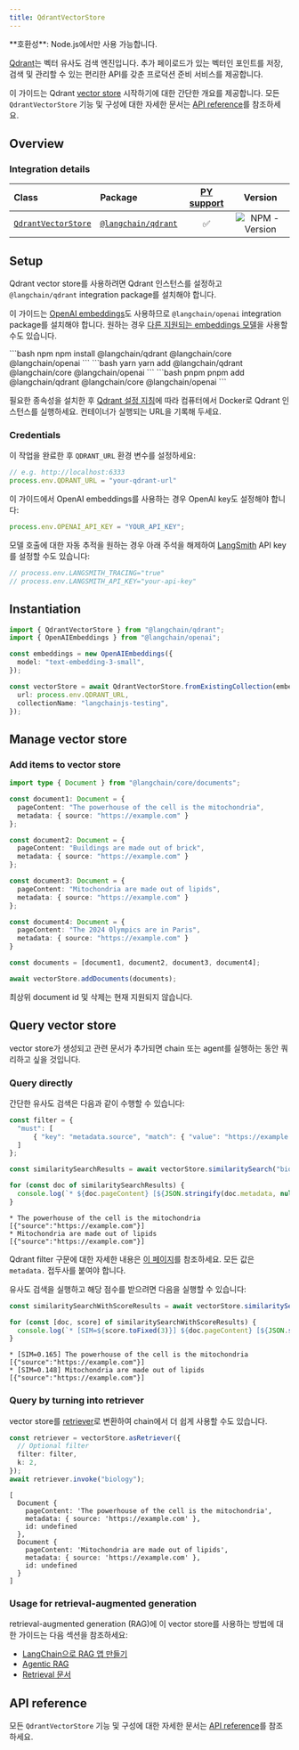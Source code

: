 ```yaml
---
title: QdrantVectorStore
---
```


<Tip>
**호환성**: Node.js에서만 사용 가능합니다.
</Tip>

[Qdrant](https://qdrant.tech/)는 벡터 유사도 검색 엔진입니다. 추가 페이로드가 있는 벡터인 포인트를 저장, 검색 및 관리할 수 있는 편리한 API를 갖춘 프로덕션 준비 서비스를 제공합니다.

이 가이드는 Qdrant [vector store](/oss/integrations/vectorstores) 시작하기에 대한 간단한 개요를 제공합니다. 모든 `QdrantVectorStore` 기능 및 구성에 대한 자세한 문서는 [API reference](https://api.js.langchain.com/classes/langchain_qdrant.QdrantVectorStore.html)를 참조하세요.

## Overview

### Integration details

| Class | Package | [PY support](https://python.langchain.com/docs/integrations/vectorstores/qdrant/) |  Version |
| :--- | :--- | :---: | :---: |
| [`QdrantVectorStore`](https://api.js.langchain.com/classes/langchain_qdrant.QdrantVectorStore.html) | [`@langchain/qdrant`](https://npmjs.com/@langchain/qdrant) | ✅ |  ![NPM - Version](https://img.shields.io/npm/v/@langchain/qdrant?style=flat-square&label=%20&) |

## Setup

Qdrant vector store를 사용하려면 Qdrant 인스턴스를 설정하고 `@langchain/qdrant` integration package를 설치해야 합니다.

이 가이드는 [OpenAI embeddings](/oss/integrations/text_embedding/openai)도 사용하므로 `@langchain/openai` integration package를 설치해야 합니다. 원하는 경우 [다른 지원되는 embeddings 모델](/oss/integrations/text_embedding)을 사용할 수도 있습니다.

<CodeGroup>
```bash npm
npm install @langchain/qdrant @langchain/core @langchain/openai
```
```bash yarn
yarn add @langchain/qdrant @langchain/core @langchain/openai
```
```bash pnpm
pnpm add @langchain/qdrant @langchain/core @langchain/openai
```
</CodeGroup>

필요한 종속성을 설치한 후 [Qdrant 설정 지침](https://qdrant.tech/documentation/quickstart/)에 따라 컴퓨터에서 Docker로 Qdrant 인스턴스를 실행하세요. 컨테이너가 실행되는 URL을 기록해 두세요.

### Credentials

이 작업을 완료한 후 `QDRANT_URL` 환경 변수를 설정하세요:

```typescript
// e.g. http://localhost:6333
process.env.QDRANT_URL = "your-qdrant-url"
```

이 가이드에서 OpenAI embeddings를 사용하는 경우 OpenAI key도 설정해야 합니다:

```typescript
process.env.OPENAI_API_KEY = "YOUR_API_KEY";
```

모델 호출에 대한 자동 추적을 원하는 경우 아래 주석을 해제하여 [LangSmith](https://docs.smith.langchain.com/) API key를 설정할 수도 있습니다:

```typescript
// process.env.LANGSMITH_TRACING="true"
// process.env.LANGSMITH_API_KEY="your-api-key"
```

## Instantiation

```typescript
import { QdrantVectorStore } from "@langchain/qdrant";
import { OpenAIEmbeddings } from "@langchain/openai";

const embeddings = new OpenAIEmbeddings({
  model: "text-embedding-3-small",
});

const vectorStore = await QdrantVectorStore.fromExistingCollection(embeddings, {
  url: process.env.QDRANT_URL,
  collectionName: "langchainjs-testing",
});
```

## Manage vector store

### Add items to vector store

```typescript
import type { Document } from "@langchain/core/documents";

const document1: Document = {
  pageContent: "The powerhouse of the cell is the mitochondria",
  metadata: { source: "https://example.com" }
};

const document2: Document = {
  pageContent: "Buildings are made out of brick",
  metadata: { source: "https://example.com" }
};

const document3: Document = {
  pageContent: "Mitochondria are made out of lipids",
  metadata: { source: "https://example.com" }
};

const document4: Document = {
  pageContent: "The 2024 Olympics are in Paris",
  metadata: { source: "https://example.com" }
}

const documents = [document1, document2, document3, document4];

await vectorStore.addDocuments(documents);
```

최상위 document id 및 삭제는 현재 지원되지 않습니다.

## Query vector store

vector store가 생성되고 관련 문서가 추가되면 chain 또는 agent를 실행하는 동안 쿼리하고 싶을 것입니다.

### Query directly

간단한 유사도 검색은 다음과 같이 수행할 수 있습니다:

```typescript
const filter = {
  "must": [
      { "key": "metadata.source", "match": { "value": "https://example.com" } },
  ]
};

const similaritySearchResults = await vectorStore.similaritySearch("biology", 2, filter);

for (const doc of similaritySearchResults) {
  console.log(`* ${doc.pageContent} [${JSON.stringify(doc.metadata, null)}]`);
}
```

```output
* The powerhouse of the cell is the mitochondria [{"source":"https://example.com"}]
* Mitochondria are made out of lipids [{"source":"https://example.com"}]
```

Qdrant filter 구문에 대한 자세한 내용은 [이 페이지](https://qdrant.tech/documentation/concepts/filtering/)를 참조하세요. 모든 값은 `metadata.` 접두사를 붙여야 합니다.

유사도 검색을 실행하고 해당 점수를 받으려면 다음을 실행할 수 있습니다:

```typescript
const similaritySearchWithScoreResults = await vectorStore.similaritySearchWithScore("biology", 2, filter)

for (const [doc, score] of similaritySearchWithScoreResults) {
  console.log(`* [SIM=${score.toFixed(3)}] ${doc.pageContent} [${JSON.stringify(doc.metadata)}]`);
}
```

```output
* [SIM=0.165] The powerhouse of the cell is the mitochondria [{"source":"https://example.com"}]
* [SIM=0.148] Mitochondria are made out of lipids [{"source":"https://example.com"}]
```

### Query by turning into retriever

vector store를 [retriever](/oss/langchain/retrieval)로 변환하여 chain에서 더 쉽게 사용할 수도 있습니다.

```typescript
const retriever = vectorStore.asRetriever({
  // Optional filter
  filter: filter,
  k: 2,
});
await retriever.invoke("biology");
```

```output
[
  Document {
    pageContent: 'The powerhouse of the cell is the mitochondria',
    metadata: { source: 'https://example.com' },
    id: undefined
  },
  Document {
    pageContent: 'Mitochondria are made out of lipids',
    metadata: { source: 'https://example.com' },
    id: undefined
  }
]
```

### Usage for retrieval-augmented generation

retrieval-augmented generation (RAG)에 이 vector store를 사용하는 방법에 대한 가이드는 다음 섹션을 참조하세요:

- [LangChain으로 RAG 앱 만들기](/oss/langchain/rag)
- [Agentic RAG](/oss/langgraph/agentic-rag)
- [Retrieval 문서](/oss/langchain/retrieval)

## API reference

모든 `QdrantVectorStore` 기능 및 구성에 대한 자세한 문서는 [API reference](https://api.js.langchain.com/classes/langchain_qdrant.QdrantVectorStore.html)를 참조하세요.